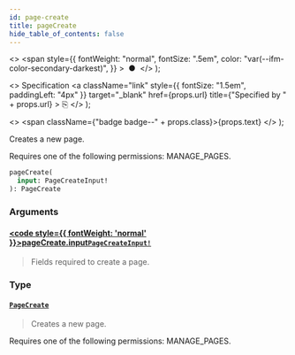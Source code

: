 ```yaml
---
id: page-create
title: pageCreate
hide_table_of_contents: false
---
```


  <>
    <span
      style={{
        fontWeight: "normal",
        fontSize: ".5em",
        color: "var(--ifm-color-secondary-darkest)",
      }}
    >
      &nbsp;●&nbsp;
    </span>
  </>
);

  <>
    Specification
    <a
      className="link"
      style={{ fontSize: "1.5em", paddingLeft: "4px" }}
      target="\_blank"
      href={props.url}
      title={"Specified by " + props.url}
    >
      ⎘
    </a>
  </>
);

  <>
    <span className={"badge badge--" + props.class}>{props.text}</span>
  </>
);

Creates a new page.

Requires one of the following permissions: MANAGE_PAGES.

```graphql
pageCreate(
  input: PageCreateInput!
): PageCreate
```

### Arguments

#### [<code style={{ fontWeight: 'normal' }}>pageCreate.<b>input</b></code>](#)<Bullet />[`PageCreateInput!`](../../../storefront/pages/inputs/page-create-input) <Badge class="secondary" text="non-null"/> <Badge class="secondary" text="input"/>

> Fields required to create a page.

### Type

#### [`PageCreate`](../../../storefront/pages/objects/page-create) <Badge class="secondary" text="object"/>

> Creates a new page.

Requires one of the following permissions: MANAGE_PAGES.

>
